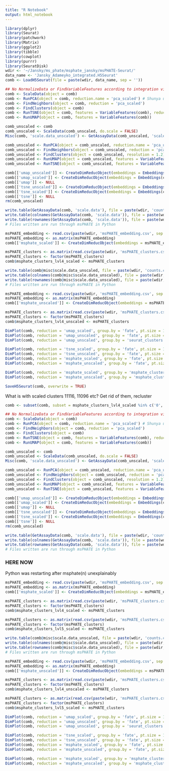 ```yaml
---
title: "R Notebook"
output: html_notebook
---
```


```r
library(dplyr)
library(Seurat)
library(patchwork)
library(Matrix)
library(ggplot2)
library(tibble)
library(cowplot)
library(purrr)
library(SeuratDisk)
wdir <- '~/Jansky/ms_phate/msphate_jansky/msPHATE-Seurat/'
data_name <- 'Jansky_Adameyko_integrated.H5Seurat'
comb <- LoadH5Seurat(file = paste(wdir, data_name, sep = ''))
```

```r
## No NormalizeData or FindVariableFeatures according to integration vignette by Seurat: https://satijalab.org/seurat/articles/integration_introduction.html
comb <- ScaleData(object = comb)
comb <- RunPCA(object = comb, reduction.name = 'pca_scaled') # Shunya used npcs = 30 and resolution = 0.5
comb <- FindNeighbors(object = comb, reduction = 'pca_scaled')
comb <- FindClusters(object = comb)
comb <- RunTSNE(object = comb, features = VariableFeatures(comb), reduction = 'pca_scaled')
comb <- RunUMAP(object = comb, features = VariableFeatures(comb))

comb_unscaled <- comb
comb_unscaled <- ScaleData(comb_unscaled, do.scale = FALSE)
Misc(comb, 'scale.data_unscaled') <- GetAssayData(comb_unscaled, 'scale.data')

comb_unscaled <- RunPCA(object = comb_unscaled, reduction.name = 'pca_unscaled')
comb_unscaled <- FindNeighbors(object = comb_unscaled, reduction = 'pca_unscaled')
comb_unscaled <- FindClusters(object = comb_unscaled, resolution = 1.2)
comb_unscaled <- RunUMAP(object = comb_unscaled, features = VariableFeatures(comb_unscaled))
comb_unscaled <- RunTSNE(object = comb_unscaled, features = VariableFeatures(comb_unscaled), reduction = 'pca_unscaled')

comb[['umap_unscaled']] <- CreateDimReducObject(embeddings = Embeddings(comb_unscaled[['umap']]), key = 'UMAP_')
comb[['umap_scaled']] <- CreateDimReducObject(embeddings = Embeddings(comb[['umap']]), key = 'UMAP_')
comb[['umap']] <- NULL
comb[['tsne_unscaled']] <- CreateDimReducObject(embeddings = Embeddings(comb_unscaled[['tsne']]), key = 'UMAP_')
comb[['tsne_scaled']] <- CreateDimReducObject(embeddings = Embeddings(comb[['tsne']]), key = 'UMAP_')
comb[['tsne']] <- NULL
rm(comb_unscaled)
```


```r
write.table(GetAssayData(comb, 'scale.data'), file = paste(wdir, 'counts.csv', sep = ''), sep = ',', row.names = FALSE, col.names = FALSE)
write.table(colnames(GetAssayData(comb, 'scale.data')), file = paste(wdir, 'cell_names.txt', sep = ''), sep = ',', row.names = FALSE, col.names = FALSE)
write.table(rownames(GetAssayData(comb, 'scale.data')), file = paste(wdir, 'gene_names.txt', sep = ''), sep = ',', row.names = FALSE, col.names = FALSE)
# Files written are run through msPHATE in Python
```

```r
msPHATE_embedding <- read.csv(paste(wdir, 'msPHATE_embedding.csv', sep = ''), header=FALSE, row.names = 1, col.names = c('', 'msPHATE_1', 'msPHATE_2'))
msPHATE_embedding <- as.matrix(msPHATE_embedding)
comb[['msphate_scaled']] <- CreateDimReducObject(embeddings = msPHATE_embedding, key = 'msPHATE_')
```

```r
msPHATE_clusters <- as.matrix(read.csv(paste(wdir, 'msPHATE_clusters.csv', sep = ''), header=FALSE))
msPHATE_clusters <- factor(msPHATE_clusters)
comb$msphate_clusters_lvl4_scaled <- msPHATE_clusters
```


```r
write.table(comb@misc$scale.data_unscaled, file = paste(wdir, 'counts.csv', sep = ''), sep = ',', row.names = FALSE, col.names = FALSE)
write.table(colnames(comb@misc$scale.data_unscaled), file = paste(wdir, 'cell_names.txt', sep = ''), sep = ',', row.names = FALSE, col.names = FALSE)
write.table(rownames(comb@misc$scale.data_unscaled), file = paste(wdir, 'gene_names.txt', sep = ''), sep = ',', row.names = FALSE, col.names = FALSE)
# Files written are run through msPHATE in Python
```

```r
msPHATE_embedding <- read.csv(paste(wdir, 'msPHATE_embedding.csv', sep = ''), header=FALSE, row.names = 1, col.names = c('', 'msPHATE_1', 'msPHATE_2'))
msPHATE_embedding <- as.matrix(msPHATE_embedding)
comb[['msphate_unscaled']] <- CreateDimReducObject(embeddings = msPHATE_embedding, key = 'msPHATE_')
```

```r
msPHATE_clusters <- as.matrix(read.csv(paste(wdir, 'msPHATE_clusters.csv', sep = ''), header=FALSE))
msPHATE_clusters <- factor(msPHATE_clusters)
comb$msphate_clusters_lvl4_unscaled <- msPHATE_clusters
```

```r
DimPlot(comb, reduction = 'umap_scaled', group.by = 'fate', pt.size = 1.5, label = TRUE, repel = TRUE) + ggtitle('umap_scaled by fate')
DimPlot(comb, reduction = 'umap_unscaled', group.by = 'fate', pt.size = 1.5, label = TRUE, repel = TRUE) + ggtitle('umap_unscaled by fate')
DimPlot(comb, reduction = 'umap_unscaled', group.by = 'seurat_clusters', pt.size = 1.5, label = TRUE, repel = TRUE) + ggtitle('umap_unscaled by fate')

DimPlot(comb, reduction = 'tsne_scaled', group.by = 'fate', pt.size = 1.5, label = TRUE, repel = TRUE) + ggtitle('tsne_scaled by fate')
DimPlot(comb, reduction = 'tsne_unscaled', group.by = 'fate', pt.size = 1.5, label = TRUE, repel = TRUE) + ggtitle('tsne_unscaled by fate')
DimPlot(comb, reduction = 'msphate_scaled', group.by = 'fate', pt.size = 1.5, label = TRUE, repel = TRUE) + ggtitle('msphate_scaled by fate')
DimPlot(comb, reduction = 'msphate_unscaled', group.by = 'fate', pt.size = 1.5, label = TRUE, repel = TRUE) + ggtitle('msphate_unscaled by fate')

DimPlot(comb, reduction = 'msphate_scaled', group.by = 'msphate_clusters_lvl4_scaled', pt.size = 1.5, label = TRUE, repel = TRUE) + ggtitle('msphate_scaled by fate')
DimPlot(comb, reduction = 'msphate_unscaled', group.by = 'msphate_clusters_lvl4_unscaled', pt.size = 1.5, label = TRUE, repel = TRUE) + ggtitle('msphate_unscaled by fate')
```

```r
SaveH5Seurat(comb, overwrite = TRUE)
```

What is with scaled clusters 11116, 11096 etc? Get rid of them, recluster



```r
comb <- subset(comb, subset = msphate_clusters_lvl4_scaled %in% c('0', '1', '27', '2717', '2863'))
```

```r
## No NormalizeData or FindVariableFeatures according to integration vignette by Seurat: https://satijalab.org/seurat/articles/integration_introduction.html
comb <- ScaleData(object = comb)
comb <- RunPCA(object = comb, reduction.name = 'pca_scaled') # Shunya used npcs = 30 and resolution = 0.5
comb <- FindNeighbors(object = comb, reduction = 'pca_scaled')
comb <- FindClusters(object = comb)
comb <- RunTSNE(object = comb, features = VariableFeatures(comb), reduction = 'pca_scaled')
comb <- RunUMAP(object = comb, features = VariableFeatures(comb))

comb_unscaled <- comb
comb_unscaled <- ScaleData(comb_unscaled, do.scale = FALSE)
Misc(comb, 'scale.data_unscaled') <- GetAssayData(comb_unscaled, 'scale.data')

comb_unscaled <- RunPCA(object = comb_unscaled, reduction.name = 'pca_unscaled')
comb_unscaled <- FindNeighbors(object = comb_unscaled, reduction = 'pca_unscaled')
comb_unscaled <- FindClusters(object = comb_unscaled, resolution = 1.2)
comb_unscaled <- RunUMAP(object = comb_unscaled, features = VariableFeatures(comb_unscaled))
comb_unscaled <- RunTSNE(object = comb_unscaled, features = VariableFeatures(comb_unscaled), reduction = 'pca_unscaled')

comb[['umap_unscaled']] <- CreateDimReducObject(embeddings = Embeddings(comb_unscaled[['umap']]), key = 'UMAP_')
comb[['umap_scaled']] <- CreateDimReducObject(embeddings = Embeddings(comb[['umap']]), key = 'UMAP_')
comb[['umap']] <- NULL
comb[['tsne_unscaled']] <- CreateDimReducObject(embeddings = Embeddings(comb_unscaled[['tsne']]), key = 'UMAP_')
comb[['tsne_scaled']] <- CreateDimReducObject(embeddings = Embeddings(comb[['tsne']]), key = 'UMAP_')
comb[['tsne']] <- NULL
rm(comb_unscaled)
```

```r
write.table(GetAssayData(comb, 'scale.data'), file = paste(wdir, 'counts.csv', sep = ''), sep = ',', row.names = FALSE, col.names = FALSE)
write.table(colnames(GetAssayData(comb, 'scale.data')), file = paste(wdir, 'cell_names.txt', sep = ''), sep = ',', row.names = FALSE, col.names = FALSE)
write.table(rownames(GetAssayData(comb, 'scale.data')), file = paste(wdir, 'gene_names.txt', sep = ''), sep = ',', row.names = FALSE, col.names = FALSE)
# Files written are run through msPHATE in Python
```

### HERE NOW ###
Python was restarting after msphate(n) unexplainably

```r
msPHATE_embedding <- read.csv(paste(wdir, 'msPHATE_embedding.csv', sep = ''), header=FALSE, row.names = 1, col.names = c('', 'msPHATE_1', 'msPHATE_2'))
msPHATE_embedding <- as.matrix(msPHATE_embedding)
comb[['msphate_scaled']] <- CreateDimReducObject(embeddings = msPHATE_embedding, key = 'msPHATE_')
```

```r
msPHATE_clusters <- as.matrix(read.csv(paste(wdir, 'msPHATE_clusters.csv', sep = ''), header=FALSE))
msPHATE_clusters <- factor(msPHATE_clusters)
comb$msphate_clusters_lvl4_scaled <- msPHATE_clusters
```

```r
msPHATE_clusters <- as.matrix(read.csv(paste(wdir, 'msPHATE_clusters.csv', sep = ''), header=FALSE))
msPHATE_clusters <- factor(msPHATE_clusters)
comb$msphate_clusters_lvl5_scaled <- msPHATE_clusters
```

```r
write.table(comb@misc$scale.data_unscaled, file = paste(wdir, 'counts.csv', sep = ''), sep = ',', row.names = FALSE, col.names = FALSE)
write.table(colnames(comb@misc$scale.data_unscaled), file = paste(wdir, 'cell_names.txt', sep = ''), sep = ',', row.names = FALSE, col.names = FALSE)
write.table(rownames(comb@misc$scale.data_unscaled), file = paste(wdir, 'gene_names.txt', sep = ''), sep = ',', row.names = FALSE, col.names = FALSE)
# Files written are run through msPHATE in Python
```

```r
msPHATE_embedding <- read.csv(paste(wdir, 'msPHATE_embedding.csv', sep = ''), header=FALSE, row.names = 1, col.names = c('', 'msPHATE_1', 'msPHATE_2'))
msPHATE_embedding <- as.matrix(msPHATE_embedding)
comb[['msphate_unscaled']] <- CreateDimReducObject(embeddings = msPHATE_embedding, key = 'msPHATE_')
```

```r
msPHATE_clusters <- as.matrix(read.csv(paste(wdir, 'msPHATE_clusters.csv', sep = ''), header=FALSE))
msPHATE_clusters <- factor(msPHATE_clusters)
comb$msphate_clusters_lvl4_unscaled <- msPHATE_clusters
```

```r
msPHATE_clusters <- as.matrix(read.csv(paste(wdir, 'msPHATE_clusters.csv', sep = ''), header=FALSE))
msPHATE_clusters <- factor(msPHATE_clusters)
comb$msphate_clusters_lvl5_scaled <- msPHATE_clusters
```

```r
DimPlot(comb, reduction = 'umap_scaled', group.by = 'fate', pt.size = 1.5, label = TRUE, repel = TRUE) + ggtitle('umap_scaled by fate')
DimPlot(comb, reduction = 'umap_unscaled', group.by = 'fate', pt.size = 1.5, label = TRUE, repel = TRUE) + ggtitle('umap_unscaled by fate')
DimPlot(comb, reduction = 'umap_unscaled', group.by = 'seurat_clusters', pt.size = 1.5, label = TRUE, repel = TRUE) + ggtitle('umap_unscaled by fate')

DimPlot(comb, reduction = 'tsne_scaled', group.by = 'fate', pt.size = 1.5, label = TRUE, repel = TRUE) + ggtitle('tsne_scaled by fate')
DimPlot(comb, reduction = 'tsne_unscaled', group.by = 'fate', pt.size = 1.5, label = TRUE, repel = TRUE) + ggtitle('tsne_unscaled by fate')
DimPlot(comb, reduction = 'msphate_scaled', group.by = 'fate', pt.size = 1.5, label = TRUE, repel = TRUE) + ggtitle('msphate_scaled by fate')
DimPlot(comb, reduction = 'msphate_unscaled', group.by = 'fate', pt.size = 1.5, label = TRUE, repel = TRUE) + ggtitle('msphate_unscaled by fate')

DimPlot(comb, reduction = 'msphate_scaled', group.by = 'msphate_clusters_lvl4_scaled', pt.size = 1.5, label = TRUE, repel = TRUE) + ggtitle('msphate_scaled by fate')
DimPlot(comb, reduction = 'msphate_unscaled', group.by = 'msphate_clusters_lvl4_unscaled', pt.size = 1.5, label = TRUE, repel = TRUE) + ggtitle('msphate_unscaled by fate')
```